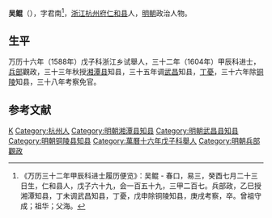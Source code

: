 '''吴鲲'''（{{bd|？||？|catIdx=}}），字君南<ref>《万历三十二年甲辰科进士履历便览》：吴鲲 - 春口，易三，癸酉七月二十三日生，仁和县人，戊子六十九，会一百五十九，三甲二百七。兵部政，乙巳授湘潭知县，丁未调武昌知县，丁憂，戊申除铜陵知县，庚戌考察，卒。曾祖守成；祖华；父海。</ref>，[[浙江|浙江]][[杭州府|杭州府]][[仁和县|仁和县]]人，[[明朝|明朝]]政治人物。

== 生平 ==
万历十六年（1588年）戊子科浙江乡试舉人，三十二年（1604年）甲辰科进士，[[兵部|兵部]]觀政，三十三年秋授[[湘潭县|湘潭县]]知县，三十五年调[[武昌|武昌]]知县，[[丁憂|丁憂]]，三十六年除[[铜陵|铜陵]]知县，三十八年考察免官。

==参考文献==
{{reflist}}

{{萬曆三十二年甲辰科殿試金榜}}
{{DEFAULTSORT:}}
[[Category:吴姓|K]]
[[Category:杭州人|Category:杭州人]]
[[Category:明朝湘潭县知县|Category:明朝湘潭县知县]]
[[Category:明朝武昌县知县|Category:明朝武昌县知县]]
[[Category:明朝铜陵县知县|Category:明朝铜陵县知县]]
[[Category:萬曆十六年戊子科舉人|Category:萬曆十六年戊子科舉人]]
[[Category:明朝兵部觀政|Category:明朝兵部觀政]]
{{bio-stub}}
